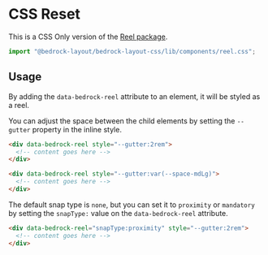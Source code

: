 
<Meta title="CSS Only/components/reel.css" />

# CSS Reset

This is a CSS Only version of the [Reel package](/?path=/docs/components-reel--api).

```javascript
import "@bedrock-layout/bedrock-layout-css/lib/components/reel.css";
```

## Usage

By adding the `data-bedrock-reel` attribute to an element, it will be styled as a reel.

You can adjust the space between the child elements by setting the `--gutter` property in the inline style.

```html
<div data-bedrock-reel style="--gutter:2rem">
  <!-- content goes here -->
</div>

<div data-bedrock-reel style="--gutter:var(--space-mdLg)">
  <!-- content goes here -->
</div>
```

The default snap type is `none`, but you can set it to `proximity` or `mandatory` by setting the `snapType:` value on the `data-bedrock-reel` attribute.

```html
<div data-bedrock-reel="snapType:proximity" style="--gutter:2rem">
  <!-- content goes here -->
</div>
```
